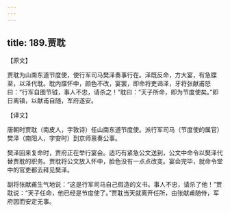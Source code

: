 ```yaml
---
---
---
```

title: 189.贾耽
---



【原文】

贾耽为山南东道节度使，使行军司马樊泽奏事行在。泽既反命，方大宴，有急牒至，以泽代耽。耽内牒怀中，颜色不改，宴罢，即命将吏谒泽，牙将张献甫怒曰：“行军自图节钺，事人不忠，请杀之！”耽曰：“天子所命，即为节度使矣。”即日离镇，以献甫自随，军府遂安。

【译文】

唐朝时贾耽（南皮人，字敦诗）任山南东道节度使。派行军司马（节度使的属官）樊泽（南阳人，字安时）到京师禀奏公事。

樊泽回来复命时，贾府正在举行宴会。适巧有紧急公文送到，公文中命令以樊泽代替贾耽的职务。贾耽将公文放入怀中，脸色没有一点点改变。宴会完毕，就命令堂中的官吏都去拜见樊泽。

副将张献甫生气地说：“这是行军司马自己假造的文书。事人不忠，请杀了他！”贾耽说：“天子任命，他已经是节度使了。”贾耽当天就离开任所，由张献甫随侍，军府因而安定无事。